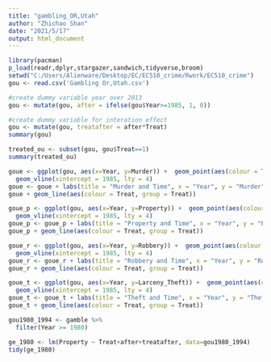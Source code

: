 ---
title: "gambling_OR,Utah"
author: "Zhichao Shan"
date: "2021/5/17"
output: html_document
---

```{r}
library(pacman)
p_load(readr,dplyr,stargazer,sandwich,tidyverse,broom)
setwd("C:/Users/Alienware/Desktop/EC/EC510_crime/Rwork/EC510_crime")
gou <- read.csv('Gambling Or,Utah.csv')
```

```{r}
#create dummy variable year over 2013
gou <- mutate(gou, after = ifelse(gou$Year>=1985, 1, 0))
```

```{r}
#create dummy variable for interation effect
gou <- mutate(gou, treatafter = after*Treat)
summary(gou)
```

```{r}
treated_ou <- subset(gou, gou$Treat==1)
summary(treated_ou)
```

```{r}
goue <- ggplot(gou, aes(x=Year, y=Murder)) +  geom_point(aes(colour = Treat), size =2) +
  geom_vline(xintercept = 1985, lty = 4)
goue <- goue + labs(title = "Murder and Time", x = "Year", y = "Murder")
goue + geom_line(aes(colour = Treat, group = Treat))
```

```{r}
goue_p <- ggplot(gou, aes(x=Year, y=Property)) +  geom_point(aes(colour = Treat), size =2) +
  geom_vline(xintercept = 1985, lty = 4)
goue_p <- goue_p + labs(title = "Property and Time", x = "Year", y = "Property")
goue_p + geom_line(aes(colour = Treat, group = Treat))
```

```{r}
goue_r <- ggplot(gou, aes(x=Year, y=Robbery)) +  geom_point(aes(colour = Treat), size =2) +
  geom_vline(xintercept = 1985, lty = 4)
goue_r <- goue_r + labs(title = "Robbery and Time", x = "Year", y = "Robbery")
goue_r + geom_line(aes(colour = Treat, group = Treat))
```

```{r}
goue_t <- ggplot(gou, aes(x=Year, y=Larceny_Theft)) +  geom_point(aes(colour = Treat), size =2) +
  geom_vline(xintercept = 1985, lty = 4)
goue_t <- goue_t + labs(title = "Theft and Time", x = "Year", y = "Theft")
goue_t + geom_line(aes(colour = Treat, group = Treat))
```

```{r}
gou1980_1994 <- gamble %>%
  filter(Year >= 1980)
```

```{r}
ge_1980 <- lm(Property ~ Treat+after+treatafter, data=gou1980_1994)
tidy(ge_1980)
```

